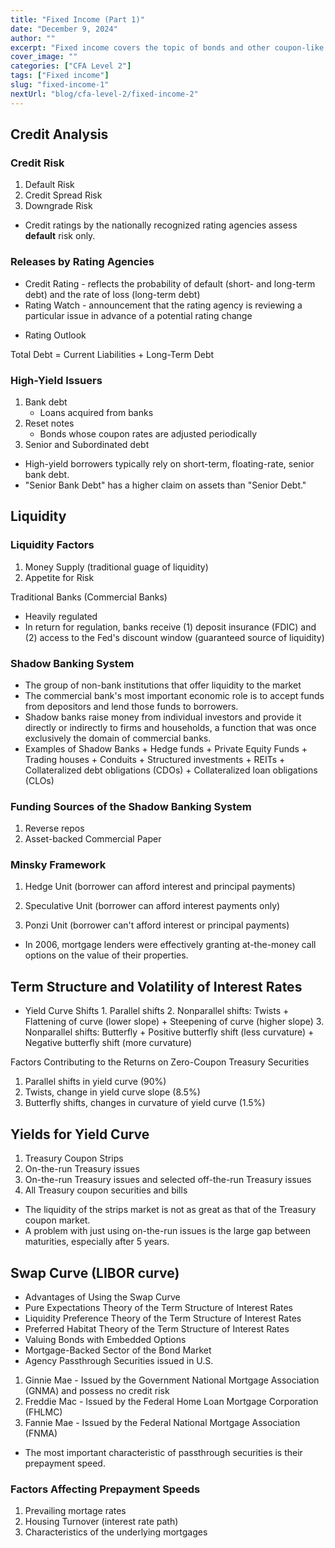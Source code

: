 ```yaml
---
title: "Fixed Income (Part 1)"
date: "December 9, 2024"
author: ""
excerpt: "Fixed income covers the topic of bonds and other coupon-like investment securities."
cover_image: ""
categories: ["CFA Level 2"]
tags: ["Fixed income"]
slug: "fixed-income-1"
nextUrl: "blog/cfa-level-2/fixed-income-2"
---
```


## Credit Analysis

### Credit Risk

1. Default Risk
2. Credit Spread Risk
3. Downgrade Risk

- Credit ratings by the nationally recognized rating agencies assess **default** risk only.

### Releases by Rating Agencies

- Credit Rating - reflects the probability of default (short- and long-term debt) and the rate of loss (long-term debt)
- Rating Watch - announcement that the rating agency is reviewing a particular issue in advance of a potential rating change

* Rating Outlook

<Note>Total Debt = Current Liabilities + Long-Term Debt</Note>

### High-Yield Issuers

1. Bank debt
   - Loans acquired from banks
2. Reset notes
   - Bonds whose coupon rates are adjusted periodically
3. Senior and Subordinated debt

- High-yield borrowers typically rely on short-term, floating-rate, senior bank debt.
- "Senior Bank Debt" has a higher claim on assets than "Senior Debt."

## Liquidity

### Liquidity Factors

1. Money Supply (traditional guage of liquidity)
2. Appetite for Risk

Traditional Banks (Commercial Banks)

- Heavily regulated
- In return for regulation, banks receive (1) deposit insurance (FDIC) and (2) access to the Fed's discount window (guaranteed source of liquidity)

### Shadow Banking System

- The group of non-bank institutions that offer liquidity to the market
- The commercial bank's most important economic role is to accept funds from depositors and lend those funds to borrowers.
- Shadow banks raise money from individual investors and provide it directly or indirectly to firms and households, a function that was once exclusively the domain of commercial banks.
- Examples of Shadow Banks + Hedge funds + Private Equity Funds + Trading houses + Conduits + Structured investments + REITs + Collateralized debt obligations (CDOs) + Collateralized loan obligations (CLOs)

### Funding Sources of the Shadow Banking System

1. Reverse repos
2. Asset-backed Commercial Paper

### Minsky Framework

1. Hedge Unit (borrower can afford interest and principal payments)

2. Speculative Unit (borrower can afford interest payments only)
3. Ponzi Unit (borrower can't afford interest or principal payments)

- In 2006, mortgage lenders were effectively granting at-the-money call options on the value of their properties.

## Term Structure and Volatility of Interest Rates

- Yield Curve Shifts 1. Parallel shifts 2. Nonparallel shifts: Twists + Flattening of curve (lower slope) + Steepening of curve (higher slope) 3. Nonparallel shifts: Butterfly + Positive butterfly shift (less curvature) + Negative butterfly shift (more curvature)

Factors Contributing to the Returns on Zero-Coupon Treasury Securities

1. Parallel shifts in yield curve (90%)
2. Twists, change in yield curve slope (8.5%)
3. Butterfly shifts, changes in curvature of yield curve (1.5%)

## Yields for Yield Curve

1. Treasury Coupon Strips
2. On-the-run Treasury issues
3. On-the-run Treasury issues and selected off-the-run Treasury issues
4. All Treasury coupon securities and bills

- The liquidity of the strips market is not as great as that of the Treasury coupon market.
- A problem with just using on-the-run issues is the large gap between maturities, especially after 5 years.

## Swap Curve (LIBOR curve)

- Advantages of Using the Swap Curve
- Pure Expectations Theory of the Term Structure of Interest Rates
- Liquidity Preference Theory of the Term Structure of Interest Rates
- Preferred Habitat Theory of the Term Structure of Interest Rates
- Valuing Bonds with Embedded Options
- Mortgage-Backed Sector of the Bond Market
- Agency Passthrough Securities issued in U.S.

1. Ginnie Mae - Issued by the Government National Mortgage Association (GNMA) and possess no credit risk
2. Freddie Mac - Issued by the Federal Home Loan Mortgage Corporation (FHLMC)
3. Fannie Mae - Issued by the Federal National Mortgage Association (FNMA)

- The most important characteristic of passthrough securities is their prepayment speed.

### Factors Affecting Prepayment Speeds

1. Prevailing mortage rates
2. Housing Turnover (interest rate path)
3. Characteristics of the underlying mortgages
